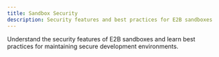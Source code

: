 ```yaml
---
title: Sandbox Security
description: Security features and best practices for E2B sandboxes
---
```


Understand the security features of E2B sandboxes and learn best practices for maintaining secure development environments.

